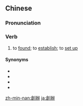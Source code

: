 {{also|创办}}
==Chinese==
{{zh-forms|s=创办}}

===Pronunciation===
{{zh-pron
|m=chuàngbàn
|c=cong3 baan6
|h=pfs=chhóng-phan
|mn=chhòng-pān
|cat=v
}}

===Verb===
{{zh-verb}}

# to [[found]]; to [[establish]]; to [[set up]]

====Synonyms====
* {{zh-l|創建}}
* {{zh-l|創立}}
* {{zh-l|建立}}
* {{zh-l|開辦}}

{{zh-cat|Advanced}}

[[zh-min-nan:創辦]]
[[ja:創辦]]